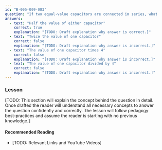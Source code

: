 ```yaml
---
id: "B-005-009-003"
question: "If two equal-value capacitors are connected in series, what is their total capacitance?"
answers:
  - text: "Half the value of either capacitor"
    correct: true
    explanation: "[TODO: Draft explanation why answer is correct.]"
  - text: "Twice the value of one capacitor"
    correct: false
    explanation: "[TODO: Draft explanation why answer is incorrect.]"
  - text: "The value of one capacitor times 4"
    correct: false
    explanation: "[TODO: Draft explanation why answer is incorrect.]"
  - text: "The value of one capacitor divided by 4"
    correct: false
    explanation: "[TODO: Draft explanation why answer is incorrect.]"
---
```


### Lesson

[TODO: This section will explain the concept behind the question in detail. Once drafted the reader will understand all necessary concepts to answer the question confidently and correctly. The lesson will follow pedagogy best-practices and assume the reader is starting with no previous knowledge.]

#### Recommended Reading

- [TODO: Relevant Links and YouTube Videos]
